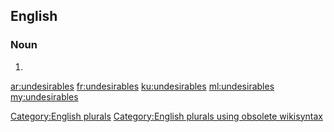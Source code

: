 ==English==

===Noun===
{{head|en}}

# {{plural of|undesirable}}

[[Category:English plurals]][[Category:English plurals using obsolete wikisyntax]]

[[ar:undesirables]]
[[fr:undesirables]]
[[ku:undesirables]]
[[ml:undesirables]]
[[my:undesirables]]